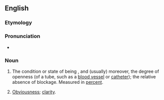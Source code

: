 ==English==

===Etymology===
{{suffix|en|patent|cy}}

===Pronunciation===
* {{IPA|en|/ˈpeɪtənsi/}}

===Noun===
{{en-noun}}

# {{lb|en|medicine}} The condition or state of being {{l|en|patent#Adjective}}, and (usually) moreover, the degree of openness (of a tube, such as a [[blood vessel]] or [[catheter]]); the relative absence of blockage. Measured in [[percent]].
#: {{ant|en|impatency|imperforation|atresia}}
# {{lb|en|uncountable}} [[obviousness|Obviousness]]; [[clarity]].